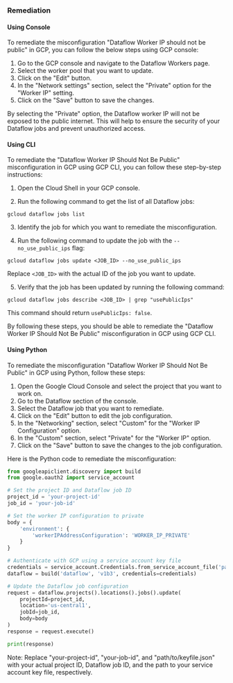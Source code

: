 ### Remediation

#### Using Console

To remediate the misconfiguration "Dataflow Worker IP should not be public" in GCP, you can follow the below steps using GCP console:

1. Go to the GCP console and navigate to the Dataflow Workers page.
2. Select the worker pool that you want to update.
3. Click on the "Edit" button.
4. In the "Network settings" section, select the "Private" option for the "Worker IP" setting.
5. Click on the "Save" button to save the changes.

By selecting the "Private" option, the Dataflow worker IP will not be exposed to the public internet. This will help to ensure the security of your Dataflow jobs and prevent unauthorized access.

#### Using CLI

To remediate the "Dataflow Worker IP Should Not Be Public" misconfiguration in GCP using GCP CLI, you can follow these step-by-step instructions:

1. Open the Cloud Shell in your GCP console.

2. Run the following command to get the list of all Dataflow jobs:
```
gcloud dataflow jobs list
```

3. Identify the job for which you want to remediate the misconfiguration.

4. Run the following command to update the job with the `--no_use_public_ips` flag:
```
gcloud dataflow jobs update <JOB_ID> --no_use_public_ips
```
Replace `<JOB_ID>` with the actual ID of the job you want to update.

5. Verify that the job has been updated by running the following command:
```
gcloud dataflow jobs describe <JOB_ID> | grep "usePublicIps"
```
This command should return `usePublicIps: false`.

By following these steps, you should be able to remediate the "Dataflow Worker IP Should Not Be Public" misconfiguration in GCP using GCP CLI.

#### Using Python

To remediate the misconfiguration "Dataflow Worker IP Should Not Be Public" in GCP using Python, follow these steps:

1. Open the Google Cloud Console and select the project that you want to work on.
2. Go to the Dataflow section of the console.
3. Select the Dataflow job that you want to remediate.
4. Click on the "Edit" button to edit the job configuration.
5. In the "Networking" section, select "Custom" for the "Worker IP Configuration" option.
6. In the "Custom" section, select "Private" for the "Worker IP" option.
7. Click on the "Save" button to save the changes to the job configuration.

Here is the Python code to remediate the misconfiguration:

```python
from googleapiclient.discovery import build
from google.oauth2 import service_account

# Set the project ID and Dataflow job ID
project_id = 'your-project-id'
job_id = 'your-job-id'

# Set the worker IP configuration to private
body = {
    'environment': {
        'workerIPAddressConfiguration': 'WORKER_IP_PRIVATE'
    }
}

# Authenticate with GCP using a service account key file
credentials = service_account.Credentials.from_service_account_file('path/to/keyfile.json')
dataflow = build('dataflow', 'v1b3', credentials=credentials)

# Update the Dataflow job configuration
request = dataflow.projects().locations().jobs().update(
    projectId=project_id,
    location='us-central1',
    jobId=job_id,
    body=body
)
response = request.execute()

print(response)
```

Note: Replace "your-project-id", "your-job-id", and "path/to/keyfile.json" with your actual project ID, Dataflow job ID, and the path to your service account key file, respectively.

